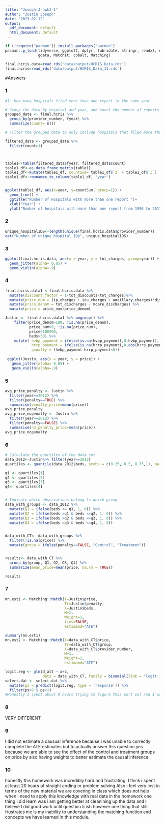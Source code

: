 ```yaml
---
title: "Joseph-J-hwk2-1"
author: "Justin Joseph"
date: "2023-02-12"
output:
  pdf_document: default
  html_document: default
---
```


```r
if (!require("pacman")) install.packages("pacman")
pacman::p_load(tidyverse, ggplot2, dplyr, lubridate, stringr, readxl, data.table, 
               gdata, MatchIt, cobalt, Matching)

final.hcris.data=read_rds('data/output/HCRIS_Data.rds')
final.hcris=read_rds('data/output/HCRIS_Data_11.rds')
```

#Answers

### 1
```r
#1. How many hospitals filed more than one report in the same year

# Group the data by hospital and year, and count the number of reports filed by each hospital in each year
grouped_data <- final.hcris %>% 
  group_by(provider_number, fyear) %>% 
  summarize(count= n()) 

# Filter the grouped data to only include hospitals that filed more than one report in a given year

filtered_data <- grouped_data %>%
  filter(count>1)



table1<-table(filtered_data$fyear, filtered_data$count)
table1_df<-as.data.frame.matrix(table1)
table1_df<-mutate(table1_df, countSum= table1_df$`2` + table1_df$`3`)
table1_df<-rownames_to_column(table1_df, 'year')


ggplot(table1_df, aes(x=year, y=countSum, group=1)) +
  geom_line() +
  ggtitle("Number of Hospitals with more than one report ")+
  xlab("Year") +
  ylab("Number of hospitals with more than one report from 1996 to 2017") 

```

### 2
```r
unique_hospitalIDS<-length(unique(final.hcris.data$provider_number))
cat("Number of unique hospital IDs", unique_hospitalIDS)

```

### 3
```r
ggplot(final.hcris.data, aes(x = year, y = tot_charges, group=year)) +
  geom_jitter(alpha= 0.05) +
  geom_violin(alpha=.9)

```


### 4
```r
final.hcris.data1 <-final.hcris.data %>%
  mutate(discount_factor = 1-tot_discounts/tot_charges)%>%
  mutate(price_num = (ip_charges + icu_charges + ancillary_charges)*discount_factor - tot_mcare_payment) %>%
  mutate(price_denom = tot_discharges - mcare_discharges) %>%
  mutate(price = price_num/price_denom)

Justin <- final.hcris.data1 %>% ungroup() %>%
    filter(price_denom>100, !is.na(price_denom), 
           price_num>0, !is.na(price_num),
           price<100000, 
           beds>30) %>%
    mutate( hvbp_payment = ifelse(is.na(hvbp_payment),0,hvbp_payment),
            hrrp_payment = ifelse(is.na(hrrp_payment),0,abs(hrrp_payment)),
            penalty = (hvbp_payment-hrrp_payment<0))  
 
 ggplot(Justin, aes(x = year, y = price)) +
   geom_jitter(alpha= 0.05) +
   geom_violin(alpha=.9)
```

### 5

```r
avg_price_penalty <- Justin %>%
  filter(year==2012) %>%
  filter(penalty==TRUE) %>%
  summarise(penalty_price=mean(price))
avg_price_penalty  
avg_price_nopenalty <- Justin %>%
  filter(year==2012) %>%
  filter(penalty==FALSE) %>%
  summarise(no_penalty_price=mean(price))
avg_price_nopenalty  
```


### 6

```r
# Calculate the quartiles of the data set
data_2012<-Justin%>% filter(year==2012)
quartiles <- quantile(data_2012$beds, probs = c(0.25, 0.5, 0.75,1), na.rm=TRUE)

q1 <- quartiles[1]
q2 <- quartiles[2]
q3 <- quartiles[3]
q4<- quartiles[4]


# Indicate which observations belong to which group
data_with_groups <- data_2012 %>%
  mutate(Q1 = ifelse(beds <= q1, 1, 0)) %>%
  mutate(Q2 = ifelse(beds >q1 & beds <=q2, 1, 0)) %>%
  mutate(Q3 = ifelse(beds >q2 & beds <=q3, 1, 0)) %>%
  mutate(Q4 = ifelse(beds >q3 & beds <=q4, 1, 0)) 


data_with_CT<- data_with_groups %>%
  filter(!is.na(price)) %>%
  mutate(group = ifelse(penalty==FALSE, "Control", "Treatment")) 


results<- data_with_CT %>%
  group_by(group, Q1, Q2, Q3, Q4) %>%
  summarize(mean_price=mean(price, na.rm = TRUE))

results
```

### 7

```r
nn.est1 <- Matching::Match(Y=Justin$price,
                           Tr=Justin$penalty,
                           X=Justin$beds,
                           M=1,
                           Weight=1,
                           ties=FALSE,
                           estimand="ATE")

summary(nn.est1)
nn.est2 <- Matching::Match(Y=data_with_CT$price,
                           Tr=data_with_CT$group,
                           X=data_with_CT$provider_number,
                           M=1,
                           Weight=2,
                           estimand="ATE")

logit.reg <- glm(d_alt ~ x+z,
                 data = data_with_CT, family = binomial(link = 'logit'))
select.dat <- select.dat %>%
  mutate(ps = predict(logit.reg, type = 'response')) %>%
  filter(ps>0 & ps<1)
#Honestly I spent about 8 hours trying to figure this part out and I was really struggling. I used every resource from in class code to online resources but still fell short. Hopefully time in class and group time will help rectify this problem. 

```

### 8
VERY DIFFERENT

### 9
I did not estimate a causual inference because i was unable to correctly complete the ATE estimates
but to actually answer this question yes because we are able to see the effect of the control and treatment groups on price by also having weights to better estimate the causal inference

### 10
honestly this homework was incredibly hard and frustrating. I think i spent at least 20 hours of straight coding or problem solving
Also i feel very lost in terms of the new material we are covering in class which does not help when i need to apply this knowledge with real data in the homework
one thing i did learn was i am getting better at cleanining up the data and I believe I did good work until question 5 ish
however one thing that still frustrates me is my inability to understanding the matching function and concepts we have learned in this module.












